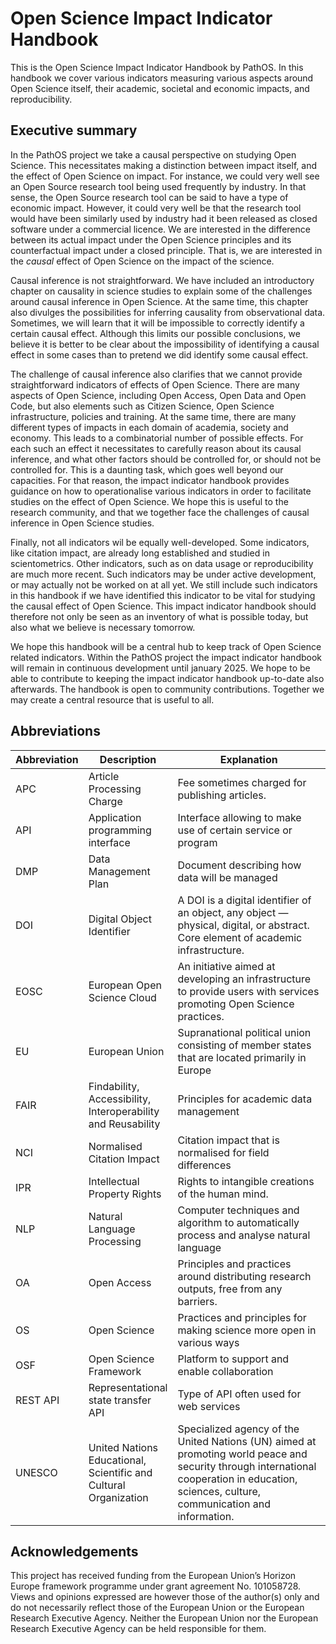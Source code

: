 # Open Science Impact Indicator Handbook {.unnumbered}

This is the Open Science Impact Indicator Handbook by PathOS. In this handbook we cover various indicators measuring various aspects around Open Science itself, their academic, societal and economic impacts, and reproducibility.

## Executive summary

In the PathOS project we take a causal perspective on studying Open Science. This necessitates making a distinction between impact itself, and the effect of Open Science on impact. For instance, we could very well see an Open Source research tool being used frequently by industry. In that sense, the Open Source research tool can be said to have a type of economic impact. However, it could very well be that the research tool would have been similarly used by industry had it been released as closed software under a commercial licence. We are interested in the difference between its actual impact under the Open Science principles and its counterfactual impact under a closed principle. That is, we are interested in the *causal* effect of Open Science on the impact of the science.

Causal inference is not straightforward. We have included an introductory chapter on causality in science studies to explain some of the challenges around causal inference in Open Science. At the same time, this chapter also divulges the possibilities for inferring causality from observational data. Sometimes, we will learn that it will be impossible to correctly identify a certain causal effect. Although this limits our possible conclusions, we believe it is better to be clear about the impossibility of identifying a causal effect in some cases than to pretend we did identify some causal effect.

The challenge of causal inference also clarifies that we cannot provide straightforward indicators of effects of Open Science. There are many aspects of Open Science, including Open Access, Open Data and Open Code, but also elements such as Citizen Science, Open Science infrastructure, policies and training. At the same time, there are many different types of impacts in each domain of academia, society and economy. This leads to a combinatorial number of possible effects. For each such an effect it necessitates to carefully reason about its causal inference, and what other factors should be controlled for, or should not be controlled for. This is a daunting task, which goes well beyond our capacities. For that reason, the impact indicator handbook provides guidance on how to operationalise various indicators in order to facilitate studies on the effect of Open Science. We hope this is useful to the research community, and that we together face the challenges of causal inference in Open Science studies.

Finally, not all indicators wil be equally well-developed. Some indicators, like citation impact, are already long established and studied in scientometrics. Other indicators, such as on data usage or reproducibility are much more recent. Such indicators may be under active development, or may actually not be worked on at all yet. We still include such indicators in this handbook if we have identified this indicator to be vital for studying the causal effect of Open Science. This impact indicator handbook should therefore not only be seen as an inventory of what is possible today, but also what we believe is necessary tomorrow.

We hope this handbook will be a central hub to keep track of Open Science related indicators. Within the PathOS project the impact indicator handbook will remain in continuous development until january 2025. We hope to be able to contribute to keeping the impact indicator handbook up-to-date also afterwards. The handbook is open to community contributions. Together we may create a central resource that is useful to all.

## Abbreviations

| Abbreviation | Description | Explanation |
|--------------|--------------|---------------------------------------------|
| APC | Article Processing Charge | Fee sometimes charged for publishing articles. |
| API | Application programming interface | Interface allowing to make use of certain service or program |
| DMP | Data Management Plan | Document describing how data will be managed |
| DOI | Digital Object Identifier | A DOI is a digital identifier of an object, any object --- physical, digital, or abstract. Core element of academic infrastructure. |
| EOSC | European Open Science Cloud | An initiative aimed at developing an infrastructure to provide users with services promoting Open Science practices. |
| EU | European Union | Supranational political union consisting of member states that are located primarily in Europe |
| FAIR | Findability, Accessibility, Interoperability and Reusability | Principles for academic data management |
| NCI | Normalised Citation Impact | Citation impact that is normalised for field differences |
| IPR | Intellectual Property Rights | Rights to intangible creations of the human mind. |
| NLP | Natural Language Processing | Computer techniques and algorithm to automatically process and analyse natural language |
| OA | Open Access | Principles and practices around distributing research outputs, free from any barriers. |
| OS | Open Science | Practices and principles for making science more open in various ways |
| OSF | Open Science Framework | Platform to support and enable collaboration |
| REST API | Representational state transfer API | Type of API often used for web services |
| UNESCO | United Nations Educational, Scientific and Cultural Organization | Specialized agency of the United Nations (UN) aimed at promoting world peace and security through international cooperation in education, sciences, culture, communication and information. |

## Acknowledgements {.unnumbered}

This project has received funding from the European Union’s Horizon Europe framework programme under grant agreement No. 101058728. Views and opinions expressed are however those of the author(s) only and do not necessarily reflect those of the European Union or the European Research Executive Agency. Neither the European Union nor the European Research Executive Agency can be held responsible for them.